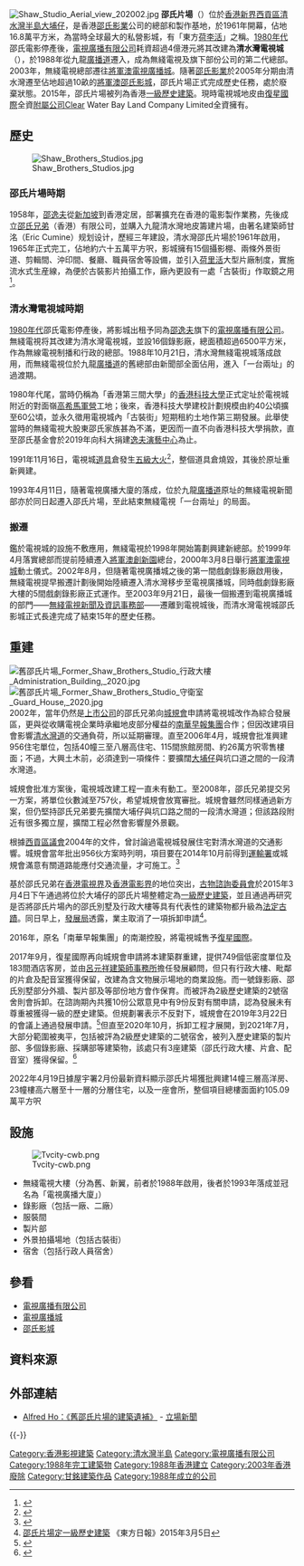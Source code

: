 {{Distinguish|電視廣播城|中國電視公司電視城}}
[[File:Shaw_Studio_Aerial_view_202002.jpg|thumb]]
'''邵氏片場'''（{{lang-en|Shaw Studio}}）位於[[香港|香港]][[新界|新界]][[西貢區|西貢區]][[清水灣半島|清水灣半島]][[大埔仔|大埔仔]]，是香港[[邵氏影业|邵氏影業]]公司的總部和製作基地，於1961年開幕，佔地16.8萬平方米，為當時全球最大的私營影城，有「東方[[荷李活|荷李活]]」之稱。[[1980年代|1980年代]]邵氏電影停產後，[[電視廣播有限公司|電視廣播有限公司]]耗資超過4億港元將其改建為'''清水灣電視城'''（{{lang-en|TV City}}），於1988年從九龍[[廣播道|廣播道]]遷入，成為無綫電視及旗下部份公司的第二代總部。2003年，無綫電視總部遷往[[將軍澳|將軍澳]][[電視廣播城|電視廣播城]]。隨著[[邵氏影业|邵氏影業]]於2005年分期由清水灣遷至佔地超過10畝的[[將軍澳|將軍澳]][[邵氏影城|邵氏影城]]，邵氏片場正式完成歷史任務，處於廢棄狀態。2015年，邵氏片場被列為香港[[一級歷史建築|一級歷史建築]]。現時電視城地皮由[[復星國際|復星國際]]全資[[附屬公司|附屬公司]]Clear Water Bay Land Company Limited全資擁有。

== 歷史 ==
[[File:Shaw_Brothers_Studios.jpg|thumb]]

=== 邵氏片場時期 ===
1958年，[[邵逸夫|邵逸夫]]從[[新加坡|新加坡]]到香港定居，部署擴充在香港的電影製作業務，先後成立[[邵氏兄弟|邵氏兄弟]]（香港）有限公司，並購入九龍清水灣地皮籌建片場，由著名建築師甘洺（Eric Cumine）规划设计，歷經三年建設，清水灣邵氏片場於1961年啟用，1965年正式完工，佔地約六十五萬平方呎，影城擁有15個攝影棚、兩條外景街道、剪輯間、沖印間、餐廳、職員宿舍等設備，並引入[[荷里活|荷里活]]大型片廠制度，實施流水式生産線，為便於古裝影片拍攝工作，廠內更設有一處「古裝街」作取鏡之用<ref>{{Cite web|title=邵氏影城的誕生|url=https://www.hkmemory.hk/MHK/collections/shaw_brothers_movies/shaw_studio/the_birth_of_shaw_studio/index_cht.html|access-date=2021-04-15|archive-date=2021-04-16|archive-url=https://web.archive.org/web/20210416222405/https://www.hkmemory.hk/MHK/collections/shaw_brothers_movies/shaw_studio/the_birth_of_shaw_studio/index_cht.html|dead-url=no}}</ref>。

===清水灣電視城時期===
[[1980年代|1980年代]]邵氏電影停產後，將影城出租予同為[[邵逸夫|邵逸夫]]旗下的[[電視廣播有限公司|電視廣播有限公司]]。無綫電視将其改建为清水灣電視城，並設16個錄影廠，總面積超過6500平方米，作為無線電視制播和行政的總部。1988年10月21日，清水灣無綫電視城落成啟用，而無綫電視位於九龍[[廣播道|廣播道]]的舊總部由新聞部全面佔用，進入「一台兩址」的過渡期。

1980年代尾，當時仍稱為「香港第三間大學」的[[香港科技大學|香港科技大學]]正式定址於電視城附近的對面嶺[[高希馬軍營|高希馬軍營]]工地；後來，香港科技大學建校計劃規模由約40公頃擴至60公頃，並永久徵用電視城內「古裝街」短期租約土地作第三期發展。此舉使當時的無綫電視大股東邵氏家族甚為不滿，更因而一直不向香港科技大學捐款，直至邵氏基金會於2019年向科大捐建[[逸夫演藝中心|逸夫演藝中心]]為止。

1991年11月16日，電視城[[道具|道具]]倉發生[[清水灣電視城道具倉五級火|五級大火]]<ref>{{cite news | title=凌晨兩點半起火·上午九時才熄滅 無綫電視城五級火 焚燒達六個半小時 兩萬方呎道具倉付諸一炬 | url= |publisher=[[華僑日報|華僑日報]]第四頁 |date=1991年11月17日 }}{{zh-hant}}</ref>，整個道具倉燒毀，其後於原址重新興建。

1993年4月11日，隨著電視廣播大廈的落成，位於九龍[[廣播道|廣播道]]原址的無綫電視新聞部亦於同日起遷入邵氏片場，至此結束無綫電視「一台兩址」的局面。

===搬遷===
鑑於電視城的設施不敷應用，無綫電視於1998年開始籌劃興建新總部。於1999年4月落實總部而提前陸續遷入[[將軍澳創新園|將軍澳創新園]]總台，2000年3月8日舉行[[將軍澳電視城|將軍澳電視城]]動土儀式。2002年8月，但隨著電視廣播城之後的第一間戲劇錄影廠啟用後，無綫電視提早搬遷計劃後開始陸續遷入清水灣移步至電視廣播城，同時戲劇錄影廠大樓的5間戲劇錄影廠正式運作。至2003年9月21日，最後一個搬遷到電視廣播城的部門——[[無綫新聞|無綫電視新聞及資訊事務部]]——遷離到電視城後，而清水灣電視城邵氏影城正式長達完成了結束15年的歷史任務。

==重建== 
[[File:舊邵氏片場_Former_Shaw_Brothers_Studio_行政大樓_Administration_Building,_2020.jpg|left]]
[[File:舊邵氏片場_Former_Shaw_Brothers_Studio_守衛室_Guard_House,_2020.jpg|thumb]]
2002年，當年仍然是[[上市公司|上市公司]]的邵氏兄弟向[[城規會|城規會]]申請將電視城改作為綜合發展區，更與從收購電視企業時承繼地皮部分權益的[[南華早報集團|南華早報集團]]合作；但因改建項目會影響[[清水灣道|清水灣道]]的交通負荷，所以延期審理。直至2006年4月，城規會批准興建956住宅單位，包括40幢三至八層高住宅、115間旅館房間、約26萬方呎零售樓面；不過，大興土木前，必須達到一項條件：要擴闊[[大埔仔|大埔仔]]與坑口道之間的一段清水灣道。

城規會批准方案後，電視城改建工程一直未有動工。至2008年，邵氏兄弟提交另一方案，將單位伙數減至757伙，希望城規會放寬審批。城規會雖然同樣通過新方案，但仍堅持邵氏兄弟要先擴闊大埔仔與坑口路之間的一段清水灣道；但該路段附近有很多獨立屋，擴闊工程必然會影響屋外景觀。

根據[[西貢區議會|西貢區議會]]2004年的文件，曾討論過電視城發展住宅對清水灣道的交通影響。城規會當年批出956伙方案時列明，項目要在2014年10月前得到[[運輸署|運輸署]]或城規會滿意有關道路能應付交通流量，才可施工。<ref>{{Cite web |url=http://hk.next.nextmedia.com/article/1145/16072322 |title=壹週刊1145 - 財經 - 撤離TVB 六嬸另起爐灶 |accessdate=2020-02-24 |archive-date=2015-04-02 |archive-url=https://web.archive.org/web/20150402131339/http://hk.next.nextmedia.com/article/1145/16072322 |dead-url=no }}</ref>

基於邵氏兄弟在[[香港電視廣播|香港電視界]]及[[香港電影|香港電影界]]的地位突出，[[古物諮詢委員會|古物諮詢委員會]]於2015年3月4日下午通過將位於大埔仔的邵氏片場整體定為[[一級歷史建築|一級歷史建築]]，並且通過再研究是否將邵氏片場內的邵氏別墅及行政大樓等具有代表性的建築物都升級為[[香港法定古蹟|法定古蹟]]。同日早上，[[發展局|發展局]]透露，業主取消了一項拆卸申請<ref>[http://orientaldaily.on.cc/cnt/news/20150305/00176_064.html 邵氏片場定一級歷史建築] {{Wayback|url=http://orientaldaily.on.cc/cnt/news/20150305/00176_064.html |date=20190626050822 }} 《東方日報》2015年3月5日</ref>。

2016年，原名「南華早報集團」的南潮控股，將電視城售予[[復星國際|復星國際]]。

2017年9月，復星國際再向城規會申請將本建築群重建，提供749個低密度單位及183間酒店客房，並由[[呂元祥建築師事務所|呂元祥建築師事務所]]擔任發展顧問，但只有行政大樓、毗鄰的片倉及配音室獲得保留，改建為含文物展示場地的商業設施。而一號錄影廠、邵氏別墅部分外牆、製片部及等部份地方會作保育。而被評為2級歷史建築的2號宿舍則會拆卸。在諮詢期內共獲10份公眾意見中有9份反對有關申請，認為發展未有尊重被獲得一級的歷史建築。但規劃署表示不反對下，城規會在2019年3月22日的會議上通過發展申請。<ref>{{cite news |author1=張嘉敏 |title=城規會通過清水灣邵氏片場重建項目　將結合商業、住宅用途 |url=https://www.hk01.com/%E7%A4%BE%E6%9C%83%E6%96%B0%E8%81%9E/309094/%E5%9F%8E%E8%A6%8F%E6%9C%83%E9%80%9A%E9%81%8E%E6%B8%85%E6%B0%B4%E7%81%A3%E9%82%B5%E6%B0%8F%E7%89%87%E5%A0%B4%E9%87%8D%E5%BB%BA%E9%A0%85%E7%9B%AE-%E5%B0%87%E7%B5%90%E5%90%88%E5%95%86%E6%A5%AD-%E4%BD%8F%E5%AE%85%E7%94%A8%E9%80%94 |accessdate=2020-02-24 |publisher=香港01 |date=2019-03-22 |archive-date=2020-02-24 |archive-url=https://web.archive.org/web/20200224153401/https://www.hk01.com/%E7%A4%BE%E6%9C%83%E6%96%B0%E8%81%9E/309094/%E5%9F%8E%E8%A6%8F%E6%9C%83%E9%80%9A%E9%81%8E%E6%B8%85%E6%B0%B4%E7%81%A3%E9%82%B5%E6%B0%8F%E7%89%87%E5%A0%B4%E9%87%8D%E5%BB%BA%E9%A0%85%E7%9B%AE-%E5%B0%87%E7%B5%90%E5%90%88%E5%95%86%E6%A5%AD-%E4%BD%8F%E5%AE%85%E7%94%A8%E9%80%94 |dead-url=no }}</ref>但直至2020年10月，拆卸工程才展開，到2021年7月，大部分範圍被夷平，包括被評為2級歷史建築的二號宿舍，被列入歷史建築的製片部、多個錄影廠、採購部等建築物，該處只有3座建築（邵氏行政大樓、片倉、配音室）獲得保留。<ref>{{cite news |author1=王潔恩 |title=邵氏片場展開拆卸工程　鄭佩佩曾住宿舍已拆　改建住宅及酒店 |url=https://www.hk01.com/%E7%A4%BE%E6%9C%83%E6%96%B0%E8%81%9E/655282/%E9%82%B5%E6%B0%8F%E7%89%87%E5%A0%B4%E5%B1%95%E9%96%8B%E6%8B%86%E5%8D%B8%E5%B7%A5%E7%A8%8B-%E9%84%AD%E4%BD%A9%E4%BD%A9%E6%9B%BE%E4%BD%8F%E5%AE%BF%E8%88%8D%E5%B7%B2%E6%8B%86-%E6%94%B9%E5%BB%BA%E4%BD%8F%E5%AE%85%E5%8F%8A%E9%85%92%E5%BA%97 |accessdate=2021-07-31 |work=香港01 |date=2021-07-26 |archive-date=2021-07-31 |archive-url=https://web.archive.org/web/20210731115114/https://www.hk01.com/%E7%A4%BE%E6%9C%83%E6%96%B0%E8%81%9E/655282/%E9%82%B5%E6%B0%8F%E7%89%87%E5%A0%B4%E5%B1%95%E9%96%8B%E6%8B%86%E5%8D%B8%E5%B7%A5%E7%A8%8B-%E9%84%AD%E4%BD%A9%E4%BD%A9%E6%9B%BE%E4%BD%8F%E5%AE%BF%E8%88%8D%E5%B7%B2%E6%8B%86-%E6%94%B9%E5%BB%BA%E4%BD%8F%E5%AE%85%E5%8F%8A%E9%85%92%E5%BA%97 |dead-url=no }}</ref>

2022年4月19日據屋宇署2月份最新資料顯示邵氏片場獲批興建14幢三層高洋房、23幢樓高六層至十一層的分層住宅，以及一座會所，整個項目總樓面面約105.09萬平方呎

==設施==
[[File:Tvcity-cwb.png|thumb]]
*無綫電視大樓（分為舊、新翼，前者於1988年啟用，後者於1993年落成並冠名為「電視廣播大廈」）
*錄影廠（包括一廠、二廠）
*服裝間
*製片部
*外景拍攝場地（包括古裝街）
*宿舍（包括行政人員宿舍）

==參看==
*[[電視廣播有限公司|電視廣播有限公司]]
*[[電視廣播城|電視廣播城]]
*[[邵氏影城|邵氏影城]]

==資料來源==
{{reflist}}

==外部連結==
{{commonscat|Shaw Studio}}
*[https://www.thestandnews.com/city/舊邵氏片場的建築遺補/ Alfred Ho：《舊邵氏片場的建築遺補》]{{Wayback|url=https://www.thestandnews.com/city/%E8%88%8A%E9%82%B5%E6%B0%8F%E7%89%87%E5%A0%B4%E7%9A%84%E5%BB%BA%E7%AF%89%E9%81%BA%E8%A3%9C/ |date=20190814190925 }} - [[立場新聞|立場新聞]]
{{-}}
{{香港一級歷史建築}}
{{香港二級歷史建築}}
{{香港三級歷史建築}}
[[Category:香港影視建築|Category:香港影視建築]]
[[Category:清水灣半島|Category:清水灣半島]]
[[Category:電視廣播有限公司|Category:電視廣播有限公司]]
[[Category:1988年完工建築物|Category:1988年完工建築物]]
[[Category:1988年香港建立|Category:1988年香港建立]]
[[Category:2003年香港廢除|Category:2003年香港廢除]]
[[Category:甘銘建築作品|Category:甘銘建築作品]]
[[Category:1988年成立的公司|Category:1988年成立的公司]]